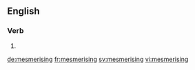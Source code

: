 ==English==

===Verb===
{{head|en|present participle}}

# {{present participle of|mesmerise|lang=en}}

[[de:mesmerising]]
[[fr:mesmerising]]
[[sv:mesmerising]]
[[vi:mesmerising]]